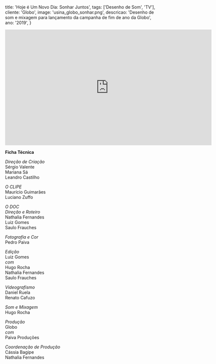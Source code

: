   title: 'Hoje é Um Novo Dia: Sonhar Juntos',
  tags: ['Desenho de Som', 'TV'],
  cliente: 'Globo',
  image: 'usina_globo_sonhar.png',
  descricao: 'Desenho de som e mixagem para lançamento da campanha de fim de ano da Globo',
  ano: '2019',
}

<div>
  <iframe
    width="674"
    height="378"
    src="https://www.youtube.com/embed/p7kydXctGEY"
    frameBorder="0"
    allow="accelerometer; autoplay; encrypted-media; gyroscope; picture-in-picture"
    allowFullScreen
  ></iframe>
</div>

**Ficha Técnica**

*Direção de Criação*  
Sérgio Valente  
Mariana Sá  
Leandro Castilho  

*O CLIPE*  
Maurício Guimarães  
Luciano Zuffo  

*O DOC*  
*Direção e Roteiro*  
Nathalia Fernandes  
Luiz Gomes  
Saulo Frauches  

*Fotografia e Cor*  
Pedro Paiva  

*Edição*  
Luiz Gomes  
*com*  
Hugo Rocha  
Nathalia Fernandes  
Saulo Frauches  

*Videografismo*  
Daniel Ruela  
Renato Cafuzo  

*Som e Mixagem*  
Hugo Rocha  

*Produção*  
Globo  
*com*  
Paiva Produções  

*Coordenação de Produção*  
Cássia Bagipe  
Nathalia Fernandes
